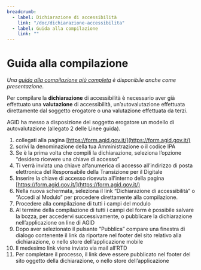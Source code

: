 ```yaml
---
breadcrumb:
  - label: Dichiarazione di accessibilità
    link: "/doc/dichiarazione-accessibilita"
  - label: Guida alla compilazione
    link: ""
---
```


# Guida alla compilazione

*Una [guida alla compilazione più completa](https://docs.google.com/presentation/d/1hC_4uat1fEU7XzCKSuf9jjRhXqZ_4hAhsVyCGsK37u0)
è disponibile anche come presentazione*.

Per compilare la **dichiarazione** di accessibilità è necessario aver già effettuato
una **valutazione** di accessibilità, un’autovalutazione effettuata direttamente dal
soggetto erogatore o una valutazione effettuata da terzi.

AGID ha messo a disposizione del soggetto erogatore un modello
di autovalutazione (allegato 2 delle Linee guida).

1. collegati alla pagina [https://form.agid.gov.it/](https://form.agid.gov.it/)
1. scrivi la denominazione della tua Amministrazione o il codice IPA
1. Se è la prima volta che compili la dichiarazione, seleziona l’opzione “desidero ricevere una chiave di
accesso”
1. Ti verrà inviata una chiave alfanumerica di accesso all’indirizzo di
posta elettronica del Responsabile della Transizione per il Digitale
1. Inserire la chiave di accesso ricevuta all’interno della pagina [https://form.agid.gov.it/](https://form.agid.gov.it/)
1. Nella nuova schermata, seleziona il link “Dichiarazione di accessibilità” o
“Accedi al Modulo” per procedere direttamente alla compilazione.
1. Procedere alla compilazione di tutti i campi del modulo
1. Al termine della compilazione di tutti
i campi del form è possibile salvare la bozza, per accedervi successivamente, o
pubblicare la dichiarazione nell’applicazione on line di AGID
1. Dopo aver selezionato il pulsante ”Pubblica” compare una finestra di dialogo contenente il
link da riportare nel footer del sito relativo alla dichiarazione, o nello store
dell’applicazione mobile
1. Il medesimo link viene inviato via mail all’RTD
1. Per completare il processo, il link deve essere pubblicato nel footer del sito
oggetto della dichiarazione, o nello store dell’applicazione
